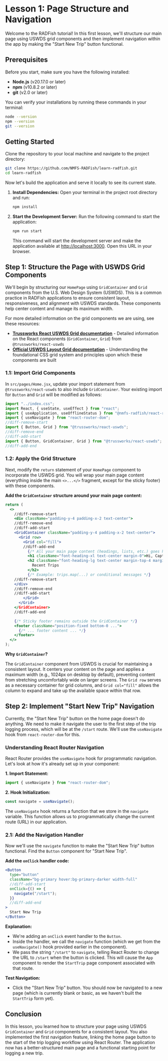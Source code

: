 
# Lesson 1: Page Structure and Navigation

Welcome to the RADFish tutorial! In this first lesson, we'll structure our main page using USWDS grid components and then implement navigation within the app by making the "Start New Trip" button functional.

## Prerequisites

Before you start, make sure you have the following installed:

- **Node.js** (v20.17.0 or later)
- **npm** (v10.8.2 or later)
- **git** (v2.0 or later)

You can verify your installations by running these commands in your terminal:

```bash
node --version
npm --version
git --version
```

## Getting Started

Clone the repository to your local machine and navigate to the project directory:

```bash
git clone https://github.com/NMFS-RADFish/learn-radfish.git
cd learn-radfish
```

Now let's build the application and serve it locally to see its current state.

1. **Install Dependencies:** Open your terminal in the project root directory and run:
   ```bash
   npm install
   ```

2. **Start the Development Server:** Run the following command to start the application:
   ```bash
   npm run start
   ```
   This command will start the development server and make the application available at [http://localhost:3000](http://localhost:3000). Open this URL in your browser.

## Step 1: Structure the Page with USWDS Grid Components

We'll begin by structuring our `HomePage` using `GridContainer` and `Grid` components from the U.S. Web Design System (USWDS). This is a common practice in RADFish applications to ensure consistent layout, responsiveness, and alignment with USWDS standards. These components help center content and manage its maximum width.

For more detailed information on the grid components we are using, see these resources:

- **[Trussworks React USWDS Grid documentation](https://trussworks.github.io/react-uswds/?path=/docs/components-grid--docs)** - Detailed information on the React components (`GridContainer`, `Grid`) from `@trussworks/react-uswds`
- **[Official USWDS Layout Grid documentation](https://designsystem.digital.gov/utilities/layout-grid/)** - Understanding the foundational CSS grid system and principles upon which these components are built

### 1.1: Import Grid Components

In `src/pages/Home.jsx`, update your import statement from `@trussworks/react-uswds` to also include `GridContainer`. Your existing import for `Button` and `Grid` will be modified as follows:

```jsx title="src/pages/Home.jsx"
import "../index.css";
import React, { useState, useEffect } from "react";
import { useApplication, useOfflineStatus } from "@nmfs-radfish/react-radfish";
import { useNavigate } from "react-router-dom";
//diff-remove-start
import { Button, Grid } from "@trussworks/react-uswds";
//diff-remove-end
//diff-add-start
import { Button, GridContainer, Grid } from "@trussworks/react-uswds";
//diff-add-end
```

### 1.2: Apply the Grid Structure

Next, modify the `return` statement of your `HomePage` component to incorporate the USWDS grid. You will wrap your main page content (everything inside the main `<>...</>` fragment, except for the sticky footer) with these components.

**Add the `GridContainer` structure around your main page content:**

```jsx title="src/pages/Home.jsx"
return (
  <>
    //diff-remove-start
    <div className="padding-y-4 padding-x-2 text-center">
    //diff-remove-end
    //diff-add-start
    <GridContainer className="padding-y-4 padding-x-2 text-center">
      <Grid row>
        <Grid col="fill">
        //diff-add-end
          {/* All your main page content (headings, lists, etc.) goes here */}
          <h1 className="font-heading-xl text-center margin-0">Hi, Captain</h1>
          <h2 className="font-heading-lg text-center margin-top-4 margin-bottom-2">
            Recent Trips
          </h2>
          {/* Example: trips.map(...) or conditional messages */}
    //diff-remove-start
    </div>
    //diff-remove-end
    //diff-add-start
        </Grid>
      </Grid>
    </GridContainer>
    //diff-add-end

    {/* Sticky footer remains outside the GridContainer */}
    <footer className="position-fixed bottom-0 ...">
      {/* ... footer content ... */}
    </footer>
  </>
);
```

**Why `GridContainer`?**

The `GridContainer` component from USWDS is crucial for maintaining a consistent layout. It centers your content on the page and applies a maximum width (e.g., 1024px on desktop by default), preventing content from stretching uncomfortably wide on larger screens. The `Grid row` serves as a necessary container for grid columns, and `Grid col="fill"` allows the column to expand and take up the available space within that row.

## Step 2: Implement "Start New Trip" Navigation

Currently, the "Start New Trip" button on the home page doesn't do anything. We need to make it navigate the user to the first step of the trip logging process, which will be at the `/start` route. We'll use the `useNavigate` hook from `react-router-dom` for this.

### Understanding React Router Navigation

React Router provides the `useNavigate` hook for programmatic navigation. Let's look at how it's already set up in your component:

**1. Import Statement:**

```jsx title="src/pages/Home.jsx"
import { useNavigate } from "react-router-dom";
```

**2. Hook Initialization:**

```jsx title="src/pages/Home.jsx"
const navigate = useNavigate();
```

The `useNavigate` hook returns a function that we store in the `navigate` variable. This function allows us to programmatically change the current route (URL) in our application.

### 2.1: Add the Navigation Handler

Now we'll use the `navigate` function to make the "Start New Trip" button functional. Find the `Button` component for "Start New Trip".

**Add the `onClick` handler code:**

```jsx title="src/pages/Home.jsx"
<Button
  type="button"
  className="bg-primary hover:bg-primary-darker width-full"
  //diff-add-start
  onClick={() => {
    navigate("/start");
  }}
  //diff-add-end
>
  Start New Trip
</Button>
```

**Explanation:**

- We're adding an `onClick` event handler to the `Button`.
- Inside the handler, we call the `navigate` function (which we get from the `useNavigate()` hook provided earlier in the component).
- We pass the string `"/start"` to `navigate`, telling React Router to change the URL to `/start` when the button is clicked. This will cause the `App` component to render the `StartTrip` page component associated with that route.

**Test Navigation:**

- Click the "Start New Trip" button. You should now be navigated to a new page (which is currently blank or basic, as we haven't built the `StartTrip` form yet).

## Conclusion

In this lesson, you learned how to structure your page using USWDS `GridContainer` and `Grid` components for a consistent layout. You also implemented the first navigation feature, linking the home page button to the start of the trip logging workflow using React Router. The application now has a better-structured main page and a functional starting point for logging a new trip.
